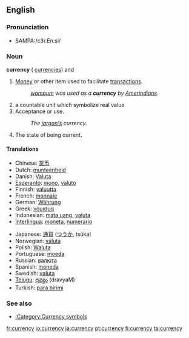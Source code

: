 ==English==
{{wikipedia}}

===Pronunciation===
*{{US}} SAMPA:/c3r.En.si/

===Noun===
'''currency''' ({{plural}} [[currencies]]) {{countable}} and {{uncountable}}

# [[Money]] or other item used to facilitate [[transaction]]s.
#:''[[wampum]] was used as a '''currency''' by [[Amerindian]]s.''
# a countable unit which symbolize real value
# Acceptance or use.
#: ''The [[jargon|jargon's]] currency.''
# The state of being current.

====Translations====
{{top}}
*Chinese: [[货币]]
*Dutch: [[munteenheid]] {{f}}
*Danish: [[Valuta]]
*[[Esperanto]]: [[mono]], [[valuto]]
*Finnish: [[valuutta]]
*French: [[monnaie]] {{f}}
*German: [[Währung]] {{f}}
*Greek: [[νόμισμα]] {{n}}
*Indonesian: [[mata uang]], [[valuta]]
*[[Interlingua]]: [[moneta]], [[numerario]]
{{mid}}
*Japanese: [[通貨]] ([[つうか]], tsūka)
*Norwegian: [[valuta]]
*Polish: [[Waluta]]
*Portuguese: [[moeda]]
*Russian: [[валюта]]
*Spanish: [[moneda]]
*Swedish: [[valuta]]
*[[Telugu]]: [[ద్రవ్యం]] (dravyaM)
*Turkish: [[para birimi]]
{{bottom}}

===See also===
*[[:Category:Currency symbols]]

[[fr:currency]]
[[io:currency]]
[[ja:currency]]
[[pt:currency]]
[[fi:currency]]
[[ta:currency]]